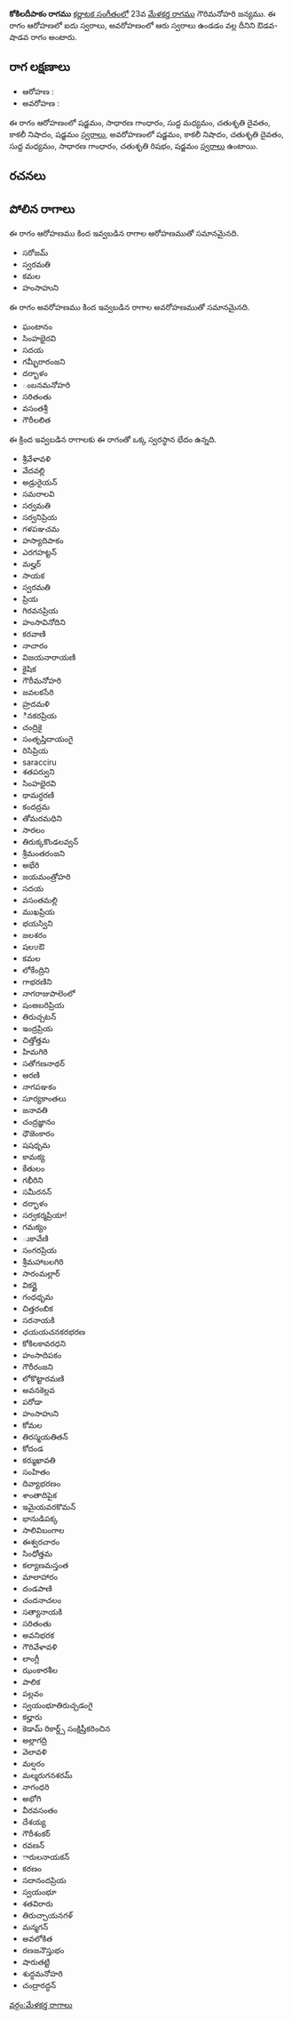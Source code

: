 {{Infobox ragam
	| name          	= కోకిలదీపాకం
	| synonym	    	= 
	| mela          	= 
	| chakra        	= 
	| janaka        	= 
	| type          	= ఔడవ-శాడవ
	| arohanam      	= {{svaraC|S|G2|M1|D2|N3|S'}} 
	| avarohanam    	= {{svaraC|S'|N3|D2|M1|G2|R2|S}}
	| jeeva         	=
	| chhaya        	=
	| nyasa         	=
	| vishesha      	= 
	| equivalent  		= 
}}
{{కర్ణాటక సంగీత రాగాలు}}
'''కోకిలదీపాకం రాగము''' [[కర్ణాటక సంగీతం]]లో 23వ [[మేళకర్త రాగము]] గౌరిమనోహరి జన్యము.  ఈ రాగం ఆరోహణలో ఐదు స్వరాలు, అవరోహణంలో ఆరు స్వరాలు ఉండడం వల్ల దీనిని ఔడవ-షాడవ రాగం అంటారు.


==రాగ లక్షణాలు==


* ఆరోహణ : {{svaraC|S|G2|M1|D2|N3|S'}} 
* అవరోహణ : {{svaraC|S'|N3|D2|M1|G2|R2|S}}

ఈ రాగం ఆరోహణంలో షడ్జమం, సాధారణ గాంధారం, సుద్ద మధ్యమం, చతుశృతి దైవతం, కాకలీ నిషాదం, షడ్జమం [[స్వరాలు]], అవరోహణంలో షడ్జమం, కాకలీ నిషాదం, చతుశృతి దైవతం, సుద్ద మధ్యమం, సాధారణ గాంధారం, చతుశృతి రిషభం, షడ్జమం [[స్వరాలు]] ఉంటాయి.

==రచనలు==



==పోలిన రాగాలు==
ఈ రాగం ఆరోహణము కింద ఇవ్వబడిన రాగాల ఆరోహణముతో సమానమైనది.
* సరోజమ్
* స్వరమతి
* కమల
* హంసాహుని

ఈ రాగం అవరోహణము కింద ఇవ్వబడిన రాగాల అవరోహణముతో సమానమైనది.
* ఘంటానం
* సింహభైరవి
* సదయ
* గమ్భీరారంజని
* దర్భాళం
* ంబనమనోహరి
* సరితంతు
* వసంతశ్రీ
* గౌరీలలిత

ఈ క్రింద ఇవ్వబడిన రాగాలకు ఈ రాగంతో ఒక్క స్వరస్థాన భేదం ఉన్నది.
* శ్రీవేళావళి
* వేదవల్లి
* అడ్రురైయన్
* సమరాలవి
* సర్వమతి
* సర్వనిప్రియ
* గళపఞచమ
* హస్యాదిపాకం
* ఎరగహట్టన్
* మల్హర్
* సాయక
* స్వరమతి
* ప్రియ
* గిరవనప్రియ
* హంసావినోదిని
* కరవాణి
* నాచారం
* విజయనారాయణి
* కైషిక
* గౌరీమనోహరి
* జవలకసేరి
* హ్రదమళి
* ినకరప్రియ
* చంద్రికై
* సంతృప్తిదాయంగై
* రిసిప్రియ
* saracciru
* శతపర్వుని
* సింహభైరవి
* థామర్ధరణి
* కందద్రమ
* తోమరమధిని
* సారలం
* తిరుక్కకొండలవ్వన్
* శ్రీమంతరంజని
* అభేరి
* జయమంత్రోహరి
* సదయ
* వసంతమల్లి
* ముఖప్రియ
* భయస్విని
* జలశరం
* షలಆఔ
* కమల
* లోకేంద్రిని
* గాభరణిని
* నాగరాజుపాలెంలో
* షంఴబరిప్రియ
* తిరుచ్చటన్
* ఇంద్రప్రియ
* చిత్తోత్తమ
* హిమగిరి
* సతోగణనాథర్
* ఆరణి
* నాగపఞకం
* సూర్యకాంతలు
* జనావతి
* చంద్రజ్ఞానం
* ధౌజెంకారం
* షషధృమ
* కామక్య
* కేతులం
* గభీరిని
* సమీరనన్
* దర్భాళం
* సర్వకర్మప్రియా!
* గమక్యం
* ుకావేణి
* సంగరప్రియ
* శ్రీమహాబలగిరి
* సారంమల్లార్
* వికర్ణై
* గంధధృమ
* చిత్తరంబిక
* సరనాయకి
* ఛయయచనకరభరణ
* కోకిలకావరధని
* హంసాదిపకం
* గౌరీరంజని
* లోకొట్టారమణి
* అవనకెల్లవ
* పరోడా
* హంసాహుని
* కోమల
* తిరస్మయతితన్
* కోదండ
* కర్ముఖావతి
* సంహితం
* దివ్యాభరణం
* శాంతాదిపైక
* ఇమైయవరకొమన్
* భానుడిపక్క
* సాలివిబంగాల
* ఈశ్వరచారం
* సింధోత్తమ
* కల్యాణమస్తంత
* మాలాహారం
* దండపాణి
* చందనాచలం
* సత్యానాయకి
* సరితంతు
* అవనిభరక
* గౌరివేళావళి
* లాంగ్లీ
* ఝంకారశీల
* పాలిక
* పల్లవం
* స్వయంభూతిరుచ్చడంగై
* కల్హారు
* కెడామ్ రికార్డ్స్ సంక్షిప్తీకరించిన
* అల్లాగద్రి
* వెలావళి
* మల్షరం
* మల్మరుగనశరమ్
* నాగంధరి
* అభోగి
* వీరవసంతం
* దేశయ్య
* గౌరీశంకర్
* రవణన్
* ారులనాయకన్
* కరణం
* సదానందప్రియ
* స్వయంభూ
* శతవిరారు
* తిరుచ్చాయనగళ్
* మన్మగన్
* అవలోకిత
* రణజనౌస్తుభం
* షారుతట్టి
* శుద్ధమనోహరి
* చంద్రారద్ధన్



[[వర్గం:మేళకర్త రాగాలు]]
